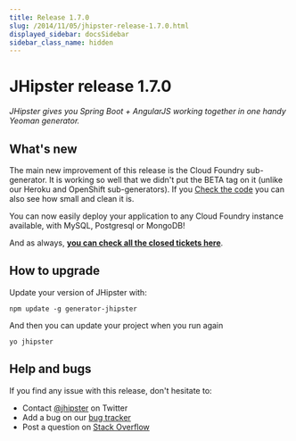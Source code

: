 ```yaml
---
title: Release 1.7.0
slug: /2014/11/05/jhipster-release-1.7.0.html
displayed_sidebar: docsSidebar
sidebar_class_name: hidden
---
```


JHipster release 1.7.0
==================

*JHipster gives you Spring Boot + AngularJS working together in one handy Yeoman generator.*

What's new
----------

The main new improvement of this release is the Cloud Foundry sub-generator. It is working so well that we didn't put the BETA tag on it (unlike our Heroku and OpenShift sub-generators). If you [Check the code](https://github.com/jhipster/generator-jhipster/tree/master/cloudfoundry) you can also see how small and clean it is.

You can now easily deploy your application to any Cloud Foundry instance available, with MySQL, Postgresql or MongoDB!

And as always, __[you can check all the closed tickets here](https://github.com/jhipster/generator-jhipster/issues?q=milestone%3A1.7.0+is%3Aclosed)__.

How to upgrade
------------

Update your version of JHipster with:

```
npm update -g generator-jhipster
```

And then you can update your project when you run again

```
yo jhipster
```

Help and bugs
--------------

If you find any issue with this release, don't hesitate to:

- Contact [@jhipster](https://twitter.com/jhipster) on Twitter
- Add a bug on our [bug tracker](https://github.com/jhipster/generator-jhipster/issues?state=open)
- Post a question on [Stack Overflow](http://stackoverflow.com/tags/jhipster/info)
